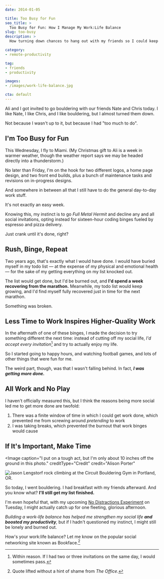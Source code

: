 ```yaml
---
date: 2014-01-05

title: Too Busy for Fun
seo_title: >
  Too Busy for Fun: How I Manage My Work:Life Balance
slug: too-busy
description: >
  How turning down chances to hang out with my friends so I could keep working actually made me less productive, and what I'm doing to balance work and life.

category:
- remote-productivity

tag:
- friends
- productivity

images:
- /images/work-life-balance.jpg

cta: default
---
```



Ali and I got invited to go bouldering with our friends Nate and Chris today. I
like Nate, I like Chris, and I like bouldering, but I almost turned them down.

Not because I wasn't up to it, but because I had "too much to do".

## I'm Too Busy for Fun

This Wednesday, I fly to Miami. (My Christmas gift to Ali is a week in warmer
weather, though the weather report says we may be headed directly into a
thunderstorm.)

No later than Friday, I'm on the hook for two different logos, a home page
design, and two front end builds, plus a bunch of maintenance tasks and
revisions on in-progress designs.

And somewhere in between all that I still have to do the general day-to-day work
stuff.

It's not exactly an easy week.

Knowing this, my instinct is to go _Full Metal Hermit_ and decline any and all
social invitations, opting instead for sixteen-hour coding binges fueled by
espresso and pizza delivery.

Just crank until it's done, right?

## Rush, Binge, Repeat

Two years ago, that's exactly what I would have done. I would have buried myself
in my todo list — at the expense of my physical and emotional health — for the
sake of my getting everything on my list knocked out.

The list would get done, but I'd be burned out, and **I'd spend a week
recovering from the marathon.** Meanwhile, my todo list would keep growing, and
I'd find myself fully recovered just in time for the next marathon.

Something was broken.

## Less Time to Work Inspires Higher-Quality Work

In the aftermath of one of these binges, I made the decision to try something
different the next time: instead of cutting off my social life, _I'd accept
every invitation_[^within-reason] and try to actually enjoy my life.

[^within-reason]:
    Within reason. If I had two or three invitations on the same day, I would sometimes pass.

So I started going to happy hours, and watching football games, and lots of
other things that were fun for me.

The weird part, though, was that I wasn't falling behind. In fact, **_I was
getting more done._**

## All Work and No Play

I haven't officially measured this, but I think the reasons being more social
led me to get more done are twofold:

1. There was a finite window of time in which I could get work done, which
   prevented me from screwing around _pretending_ to work
2. I was taking breaks, which prevented the burnout that work binges would cause

## If It's Important, Make Time

<Image
  caption="I put on a tough act, but I'm only about 10 inches off the ground in this photo."
  creditType="Credit"
  credit="Alison Porter"
>

  ![Jason Lengstorf rock climbing at the Circuit Bouldering Gym in Portland, OR.](images/jason-lengstorf-rock-climbing.jpg)

</Image>

So today, I went bouldering. I had breakfast with my friends afterward. And you
know what? **I'll still get my list finished.**

I'm even hopeful that, with my upcoming [No Distractions Experiment](/no-distractions-experiment) on
Tuesday, I might actually catch up for one fleeting, glorious afternoon.

_Building a work-life balance has helped me strengthen my social life **and
boosted my productivity**,_ but if I hadn't questioned my instinct, I might
still be lonely and burned out.

How's your work:life balance? Let me know on the popular social networking site
known as Bookface.[^office]

[^office]:
    Quote lifted without a hint of shame from _The Office_.
